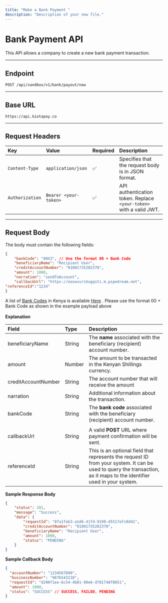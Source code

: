 ```yaml
---
title: "Make a Bank Payment "
description: "Description of your new file."
---
```


# Bank Payment API

This API allows a company to create a new bank payment transaction.

---

## **Endpoint**

`POST /api/sandbox/v1/bank/payout/new`

---

## **Base URL**

`https://api.kiotapay.co`

---

## **Request Headers**

| Key             | Value                 | Required | Description                                                        |
| :-------------- | :-------------------- | :------- | :----------------------------------------------------------------- |
| `Content-Type`  | `application/json`    | ✅        | Specifies that the request body is in JSON format.                 |
| `Authorization` | `Bearer <your-token>` | ✅        | API authentication token. Replace `<your-token>` with a valid JWT. |

---

## **Request Body**

The body must contain the following fields:

```json
{
    "bankCode": "00X3", // Use the format 00 + Bank Code
    "beneficiaryName": "Recipient User",
    "creditAccountNumber": "01001735202370",
    "amount": 1000,
    "narration": "sendToAccount",
    "callbackUrl": "https://eozwvurcbugqsti.m.pipedream.net",
"referenceId":"1234"
}
```

A list of [Bank Codes](https://www.kba.co.ke/wp-content/uploads/2023/09/Bank-and-Branches-July-2023v.pdf) in Kenya  is available [Here](https://www.kba.co.ke/wp-content/uploads/2023/09/Bank-and-Branches-July-2023v.pdf) . Please use the format 00 \+ Bank Code as shown in the example payload above\
\
**Explanation**

| **Field**           | Type   | Description                                                                                                                                                           |
| :------------------ | :----- | :-------------------------------------------------------------------------------------------------------------------------------------------------------------------- |
| beneficiaryName     | String | The **name** associated with the beneficiary (recipient) account number.                                                                                              |
| amount              | Number | The amount to be transacted in the Kenyan Shillings currency.                                                                                                         |
| creditAccountNumber | String | The account number that will receive the amount                                                                                                                       |
| narration           | String | Additional information about the transaction.                                                                                                                         |
| bankCode            | String | The **bank code** associated with the beneficiary (recipient) account number.                                                                                         |
|                     |        |                                                                                                                                                                       |
| callbackUrl         | String | A valid **POST** URL where payment confirmation will be sent.                                                                                                         |
| referenceId         | String | This is an optional field that represents the request ID from your system. It can be used to query the transaction, as it maps to the identifier used in your system. |

**Sample Response Body**

```json
{
    "status": 201,
    "message": "Success",
    "data": {
        "requestId": "8fa1fab3-a1d6-41fd-9199-d5517efc0d41",
        "creditAccountNumber": "01001735202370",
        "beneficiaryName": "Recipient User",
        "amount": 1000,
        "status": "PENDING"
    }
}
```

**Sample Callback Body**

```json
{
  "accountNumber": "1234567890",
  "businessNumber": "9876543210",
  "requestId": "d290f1ee-6c54-4b01-90e6-d701748f0851",
  "amount": 1000,
  "status": "SUCCESS" // SUCCESS, FAILED, PENDING
}
```